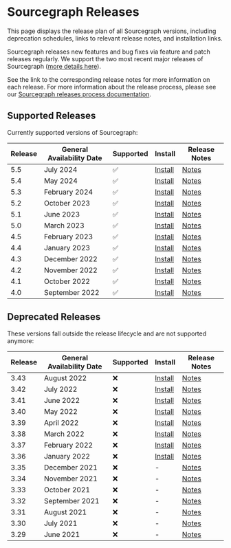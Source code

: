 # Sourcegraph Releases

<p className="subtitle">This page displays the release plan of all Sourcegraph versions, including deprecation schedules, links to relevant release notes, and installation links.</p>

Sourcegraph releases new features and bug fixes via feature and patch releases regularly. We support the two most recent major releases of Sourcegraph ([more details here](https://www.notion.so/Sourcegraph-Releases-eee2a5384b0a4555adb51b439ddde35f?pvs=21)).

See the link to the corresponding release notes for more information on each release. For more information about the release process, please see our [Sourcegraph releases process documentation](https://www.notion.so/Sourcegraph-Releases-eee2a5384b0a4555adb51b439ddde35f?pvs=21).

<LinkCards>

  <LinkCard href="https://github.com/sourcegraph/sourcegraph/releases/latest" imgSrc="https://sourcegraph.com/.assets/img/sourcegraph-mark.svg" imgAlt="Sourcegraph" title="Get the latest version of Sourcegraph" />

</LinkCards>

## Supported Releases

Currently supported versions of Sourcegraph:

| **Release** | **General Availability Date** | **Supported** | **Install**                                                                   | **Release Notes**                                       |
|-------------|-------------------------------|---------------|-------------------------------------------------------------------------------|---------------------------------------------------------|
| 5.5         | July 2024                     | ✅             | [Install](https://github.com/sourcegraph/sourcegraph/releases/tag/v5.5.1220)  | [Notes](https://sourcegraph.com/docs/CHANGELOG#551220)  |
| 5.4         | May 2024                      | ✅             | [Install](https://github.com/sourcegraph/sourcegraph/releases/tag/v5.4.7765)  | [Notes](https://sourcegraph.com/docs/CHANGELOG#547765)  |
| 5.3         | February 2024                 | ✅             | [Install](https://github.com/sourcegraph/sourcegraph/releases/tag/v5.3.12303) | [Notes](https://sourcegraph.com/docs/CHANGELOG#5312303) |
| 5.2         | October 2023                  | ✅             | [Install](https://github.com/sourcegraph/sourcegraph/releases/tag/v5.2.7)     | [Notes](https://sourcegraph.com/docs/CHANGELOG#527)     |
| 5.1         | June 2023                     | ✅             | [Install](https://github.com/sourcegraph/sourcegraph/releases/tag/v5.1.9)     | [Notes](https://sourcegraph.com/docs/CHANGELOG#519)     |
| 5.0         | March 2023                    | ✅             | [Install](https://github.com/sourcegraph/sourcegraph/releases/tag/v5.0.6)     | [Notes](https://sourcegraph.com/docs/CHANGELOG#506)     |
| 4.5         | February 2023                 | ✅             | [Install](https://github.com/sourcegraph/sourcegraph/releases/tag/v4.5.1)     | [Notes](https://sourcegraph.com/docs/CHANGELOG#451)     |
| 4.4         | January 2023                  | ✅             | [Install](https://github.com/sourcegraph/sourcegraph/releases/tag/v4.4.2)     | [Notes](https://sourcegraph.com/docs/CHANGELOG#442)     |
| 4.3         | December 2022                 | ✅             | [Install](https://github.com/sourcegraph/sourcegraph/releases/tag/v4.3.0)     | [Notes](https://sourcegraph.com/docs/CHANGELOG#431)     |
| 4.2         | November 2022                 | ✅             | [Install](https://github.com/sourcegraph/sourcegraph/releases/tag/v4.2.0)     | [Notes](https://sourcegraph.com/docs/CHANGELOG#421)     |
| 4.1         | October 2022                  | ✅             | [Install](https://github.com/sourcegraph/sourcegraph/releases/tag/v4.1.3)     | [Notes](https://sourcegraph.com/docs/CHANGELOG#413)     |
| 4.0         | September 2022                | ✅             | [Install](https://github.com/sourcegraph/sourcegraph/releases/tag/v4.0.1)     | [Notes](https://sourcegraph.com/docs/CHANGELOG#401)     |

## Deprecated Releases

These versions fall outside the release lifecycle and are not supported anymore:

| **Release** | **General Availability Date** | **Supported** | **Install**                                                                | **Release Notes**                                                               |
|-------------|-------------------------------|---------------|----------------------------------------------------------------------------|---------------------------------------------------------------------------------|
| 3.43        | August 2022                   | ❌             | [Install](https://github.com/sourcegraph/sourcegraph/releases/tag/v3.43.2) | [Notes](https://github.com/sourcegraph/sourcegraph/blob/main/CHANGELOG.md#3432) |
| 3.42        | July 2022                     | ❌             | [Install](https://github.com/sourcegraph/sourcegraph/releases/tag/v3.42.2) | [Notes](https://github.com/sourcegraph/sourcegraph/blob/main/CHANGELOG.md#3422) |
| 3.41        | June 2022                     | ❌             | [Install](https://github.com/sourcegraph/sourcegraph/releases/tag/v3.41.1) | [Notes](https://github.com/sourcegraph/sourcegraph/blob/main/CHANGELOG.md#3422) |
| 3.40        | May 2022                      | ❌             | [Install](https://github.com/sourcegraph/sourcegraph/releases/tag/v3.40.2) | [Notes](https://github.com/sourcegraph/sourcegraph/blob/main/CHANGELOG.md#3402) |
| 3.39        | April 2022                    | ❌             | [Install](https://github.com/sourcegraph/sourcegraph/releases/tag/v3.39.1) | [Notes](https://github.com/sourcegraph/sourcegraph/blob/main/CHANGELOG.md#3391) |
| 3.38        | March 2022                    | ❌             | [Install](https://github.com/sourcegraph/sourcegraph/releases/tag/v3.38.1) | [Notes](https://github.com/sourcegraph/sourcegraph/blob/main/CHANGELOG.md#3391) |
| 3.37        | February 2022                 | ❌             | [Install](https://github.com/sourcegraph/sourcegraph/releases/tag/v3.37.0) | [Notes](https://github.com/sourcegraph/sourcegraph/blob/main/CHANGELOG.md#3391) |
| 3.36        | January 2022                  | ❌             | [Install](https://github.com/sourcegraph/sourcegraph/releases/tag/v3.36.3) | [Notes](https://github.com/sourcegraph/sourcegraph/blob/main/CHANGELOG.md#3363) |
| 3.35        | December 2021                 | ❌             | -                                                                          | [Notes](https://github.com/sourcegraph/sourcegraph/blob/main/CHANGELOG.md#3352) |
| 3.34        | November 2021                 | ❌             | -                                                                          | [Notes](https://github.com/sourcegraph/sourcegraph/blob/main/CHANGELOG.md#3352) |
| 3.33        | October 2021                  | ❌             | -                                                                          | [Notes](https://github.com/sourcegraph/sourcegraph/blob/main/CHANGELOG.md#3332) |
| 3.32        | September 2021                | ❌             | -                                                                          | [Notes](https://github.com/sourcegraph/sourcegraph/blob/main/CHANGELOG.md#3321) |
| 3.31        | August 2021                   | ❌             | -                                                                          | [Notes](https://github.com/sourcegraph/sourcegraph/blob/main/CHANGELOG.md#3321) |
| 3.30        | July 2021                     | ❌             | -                                                                          | [Notes](https://github.com/sourcegraph/sourcegraph/blob/main/CHANGELOG.md#3321) |
| 3.29        | June 2021                     | ❌             | -                                                                          | [Notes](https://github.com/sourcegraph/sourcegraph/blob/main/CHANGELOG.md#3321) |
